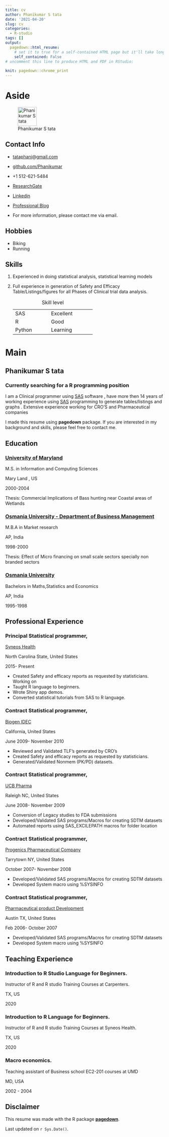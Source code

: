 ```yaml
---
title: cv
author: Phanikumar S tata
date: '2021-04-20'
slug: cv
categories:
  - R-studio
tags: []
output:
  pagedown::html_resume:
    # set it to true for a self-contained HTML page but it'll take longer to render
    self_contained: False
# uncomment this line to produce HTML and PDF in RStudio:
         
knit: pagedown::chrome_print
---
```


<!-- ```{r , echo=FALSE} -->

<!-- .pagedjs_page:not(:first-of-type) { -->

<!--   --sidebar-width: 0rem; -->

<!--   --sidebar-background-color: #ffffff; -->

<!--   --main-width: calc(var(--content-width) - var(--sidebar-width)); -->

<!--   --decorator-horizontal-margin: 0.2in; -->

<!--   } -->

<!-- ``` -->

# Aside

![Phanikumar S tata](images/personnel_image.JPG){width="60px" height="60px"}

## Contact Info {#contact}

-   <i class="fa fa-envelope"></i> [tataphani\@gmail.com](mailto:tataphani@gmail.com){.email}

-   <i class="fa fa-github"></i> [github.com/Phanikumar](https://github.com/rlearner22)

-   <i class="fa fa-phone"></i> +1 512-621-5484

-   <i class="fab fa-researchgate"></i> [ResearchGate](https://www.researchgate.net/profile/Phanikumar_Tata)

-   <i class="fa fa-linkedin"></i> [Linkedin](https://www.linkedin.com/in/tataphani)

-   <i class="fas fa-rss"></i> [Professional Blog](https://www.sas2r.netlify.com)

-   For more information, please contact me via email.

## Hobbies {#Hobbies}

-   <i class="fa fa-bicycle" aria-hidden = "true"></i> Biking
-   <i class="fas fa-running" aria-hidden = "true"></i> Running <!--#  -->

## Skills {#skills}

1.  Experienced in doing statistical analysis, statistical learning models

2.  Full experience in generation of Safety and Efficacy Table/Listings/figures for all Phases of Clinical trial data analysis.

    +----------------+--------------------+
    | SAS            | Excellent          |
    +----------------+--------------------+
    | R              | Good               |
    +----------------+--------------------+
    | Python         | Learning           |
    +----------------+--------------------+

    : Skill level

# Main

## Phanikumar S tata {#title}

### Currently searching for a R programming position

I am a Clinical programmer using [SAS](www.sas.com) software , have more then 14 years of working experience using [SAS](www.sas.com) programming to generate tables/listings and graphs . Extensive experience working for CRO'S and Pharmaceutical companies

I made this resume using **pagedown** package. If you are interested in my background and skills, please feel free to contact me.

## Education {data-icon="graduation-cap" data-concise="true"}

### [University of Maryland](www.umes.edu)

M.S. in Information and Computing Sciences

Mary Land , US

2000-2004

Thesis: Commercial Implications of Bass hunting near Coastal areas of Wetlands

### [Osmania University - Department of Business Management](http://www.ou-mba.ac.in)

M.B.A in Market research

AP, India

1998-2000

Thesis: Effect of Micro financing on small scale sectors specially non branded sectors

### [Osmania University](https://www.osmania.ac.in/)

Bachelors in Maths,Statistics and Economics

AP, India

1995-1998

## Professional Experience {data-icon="suitcase"}

### Principal Statistical programmer,

[Syneos Health](https://www.syneoshealth.com/)

North Carolina State, United States

2015- Present

::: {.concise}
-   Created Safety and efficacy reports as requested by statisticians. Working on
-   Taught R language to beginners.
-   Wrote Shiny app demos.
-   Converted statistical tutorials from SAS to R language.
:::

### Contract Statistical programmer,

[Biogen IDEC](https://www.biogen.com/en_us/home.html)

California, United States

June 2009- November 2010

::: {.concise}
-   Reviewed and Validated TLF's generated by CRO's
-   Created Safety and efficacy reports as requested by statisticians.
-   Generated/Validated Nonmem (PK/PD) datasets.
:::

### Contract Statistical programmer,

[UCB Pharma](https://www.ucb.com/)

Raleigh NC, United States

June 2008- November 2009

::: {.concise}
-   Conversion of Legacy studies to FDA submissions
-   Developed/Validated SAS programs/Macros for creating SDTM datasets
-   Automated reports using SAS_EXCILEPATH macros for folder location
:::

### Contract Statistical programmer,

[Progenics Pharmaceutical Company](https://www.lantheus.com/)

Tarrytown NY, United States

October 2007- November 2008

::: {.concise}
-   Developed/Validated SAS programs/Macros for creating SDTM datasets
-   Developed System macro using %SYSINFO
:::

### Contract Statistical programmer,

[Pharmaceutical product Development](https://www.ppd.com/)

Austin TX, United States

Feb 2006- October 2007

::: {.concise}
-   Developed/Validated SAS programs/Macros for creating SDTM datasets
-   Developed System macro using %SYSINFO
:::

## Teaching Experience {data-icon="chalkboard-teacher"}

### Introduction to R Studio Language for Beginners.

Instructor of R and R studio Training Courses at Carpenters.

TX, US

2020

### Introduction to R Language for Beginners.

Instructor of R and R studio Training Courses at Syneos Health.

TX, US

2020

### Macro economics.

Teaching assistant of Business school EC2-201 courses at UMD

MD, USA

2002 - 2004


<!-- ## Disclaimer {#disclaimer} -->

## Disclaimer {#disclaimer}  
This resume was made with the R package [**pagedown**](https://github.com/rstudio/pagedown).

Last updated on `r Sys.Date()`.
